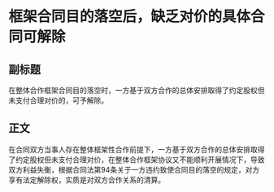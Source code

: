 # 框架合同目的落空后，缺乏对价的具体合同可解除
## 副标题
在整体合作框架合同目的落空时，一方基于双方合作的总体安排取得了约定股权但未支付合理对价的，可予解除。
## 正文
在合同双方当事人存在整体框架性合作前提下，一方基于双方合作的总体安排取得了约定股权但未支付合理对价，在整体合作框架协议又不能顺利开展情况下，导致双方利益失衡，根据合同法第94条关于一方违约致使合同目的落空的规定，对方享有法定解除权，实质是对双方合作关系的清算。